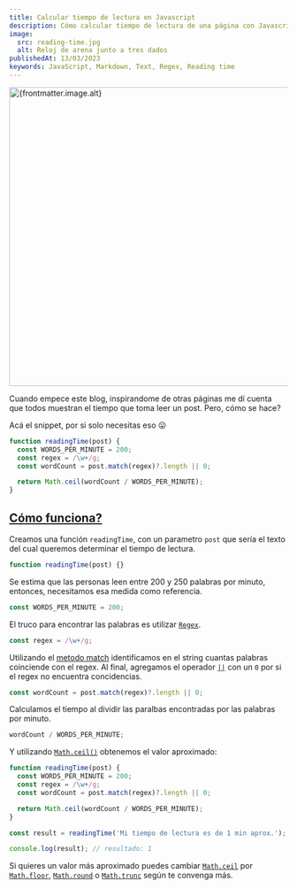 ```yaml
---
title: Calcular tiempo de lectura en Javascript
description: Cómo calcular tiempo de lectura de una página con Javascript sin utilizar dependencias
image:
  src: reading-time.jpg
  alt: Reloj de arena junto a tres dados
publishedAt: 13/03/2023
keywords: JavaScript, Markdown, Text, Regex, Reading time
---
```


<img
  src={frontmatter.image.src}
  alt={frontmatter.image.alt}
  width="810"
  height="540"
/>

Cuando empece este blog, inspirandome de otras páginas me dí cuenta que todos muestran el tiempo que toma leer un post. Pero, cómo se hace?

Acá el snippet, por si solo necesitas eso 😛

```js
function readingTime(post) {
  const WORDS_PER_MINUTE = 200;
  const regex = /\w+/g;
  const wordCount = post.match(regex)?.length || 0;

  return Math.ceil(wordCount / WORDS_PER_MINUTE);
}
```

## [Cómo funciona?](#cómo-funciona)

Creamos una función `readingTime`, con un parametro `post` que sería el texto del cual queremos determinar el tiempo de lectura.

```js
function readingTime(post) {}
```

Se estima que las personas leen entre 200 y 250 palabras por minuto, entonces, necesitamos esa medida como referencia.

```js
const WORDS_PER_MINUTE = 200;
```

El truco para encontrar las palabras es utilizar [`Regex`](https://developer.mozilla.org/en-US/docs/Web/JavaScript/Guide/Regular_Expressions).

```js
const regex = /\w+/g;
```

Utilizando el [metodo match](https://developer.mozilla.org/en-US/docs/Web/JavaScript/Reference/Global_Objects/String/match) identificamos en el string cuantas palabras coinciende con el regex. Al final, agregamos el operador [`||`](https://developer.mozilla.org/en-US/docs/Web/JavaScript/Reference/Operators/Logical_OR_assignment) con un `0` por si el regex no encuentra concidencias.

```js
const wordCount = post.match(regex)?.length || 0;
```

Calculamos el tiempo al dividir las paralbas encontradas por las palabras por minuto.

```js
wordCount / WORDS_PER_MINUTE;
```

Y utilizando [`Math.ceil()`](https://developer.mozilla.org/en-US/docs/Web/JavaScript/Reference/Global_Objects/Math/ceil) obtenemos el valor aproximado:

```js
function readingTime(post) {
  const WORDS_PER_MINUTE = 200;
  const regex = /\w+/g;
  const wordCount = post.match(regex)?.length || 0;

  return Math.ceil(wordCount / WORDS_PER_MINUTE);
}

const result = readingTime('Mi tiempo de lectura es de 1 min aprox.');

console.log(result); // resultado: 1
```

Si quieres un valor más aproximado puedes cambiar [`Math.ceil`](https://developer.mozilla.org/en-US/docs/Web/JavaScript/Reference/Global_Objects/Math/ceil) por [`Math.floor`](https://developer.mozilla.org/en-US/docs/Web/JavaScript/Reference/Global_Objects/Math/floor), [`Math.round`](https://developer.mozilla.org/en-US/docs/Web/JavaScript/Reference/Global_Objects/Math/round) o [`Math.trunc`](https://developer.mozilla.org/en-US/docs/Web/JavaScript/Reference/Global_Objects/Math/trunc) según te convenga más.
